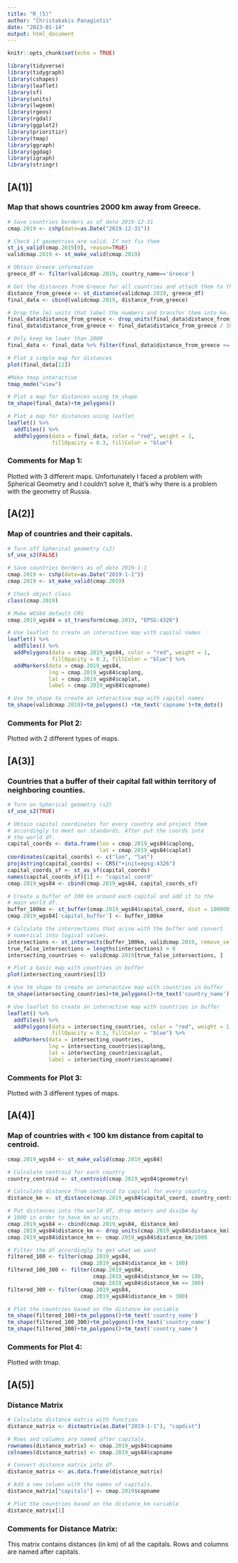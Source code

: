 ---
title: "R_(5)"
author: "Christakakis Panagiotis"
date: "2023-01-14"
output: html_document
---

```{r setup, include=FALSE}
knitr::opts_chunk$set(echo = TRUE)
```

```{r load-packages, include=FALSE}
library(tidyverse)
library(tidygraph)
library(cshapes)
library(leaflet)
library(sf)
library(units)
library(lwgeom)
library(rgeos)
library(rgdal)
library(ggplot2)
library(prioritizr)
library(tmap)
library(ggraph)
library(ggdag)
library(igraph)
library(stringr)
```

## [A(1)]

### Map that shows countries 2000 km away from Greece.
```{r map-1, include=FALSE}
# Save countries borders as of date 2019-12-31
cmap.2019 <- cshp(date=as.Date("2019-12-31"))

# Check if geometries are valid. If not fix them
st_is_valid(cmap.2019[0], reason=TRUE)
validcmap.2019 <- st_make_valid(cmap.2019)

# Obtain Greece information
greece_df <- filter(validcmap.2019, country_name=='Greece')

# Get the distances from Greece for all countries and attach them to the df
distance_from_greece <- st_distance(validcmap.2019, greece_df)
final_data <- cbind(validcmap.2019, distance_from_greece)

# Drop the [m] units that label the numbers and transfor them into km.
final_data$distance_from_greece <- drop_units(final_data$distance_from_greece)
final_data$distance_from_greece <- final_data$distance_from_greece / 1000

# Only keep km lower than 2000
final_data <- final_data %>% filter(final_data$distance_from_greece <= 2000)
```

```{r map_plot-1, fig.width=6, fig.height=6, echo=TRUE}
# Plot a simple map for distances
plot(final_data[12])

#Make tmap interactive
tmap_mode("view")

# Plot a map for distances using tm_shape
tm_shape(final_data)+tm_polygons()

# Plot a map for distances using leaflet
leaflet() %>% 
  addTiles() %>% 
  addPolygons(data = final_data, color = "red", weight = 1,
              fillOpacity = 0.3, fillColor = "blue")

```
### Comments for Map 1: 
Plotted with 3 different maps. Unfortunately I faced a problem with Spherical Geometry and I couldn't solve it, that's why there is a problem with the geometry of Russia.  

## [A(2)]

### Map of countries and their capitals.
```{r map-2, include=FALSE}
# Turn off Spherical geometry (s2)
sf_use_s2(FALSE)

# Save countries borders as of date 2019-1-1
cmap.2019 <- cshp(date=as.Date("2019-1-1"))
cmap.2019 <- st_make_valid(cmap.2019)

# Check object class
class(cmap.2019)

# Make WGS84 default CRS
cmap.2019_wgs84 = st_transform(cmap.2019, "EPSG:4326")
```

```{r map_plot-2, fig.width=9, fig.height=9, echo=TRUE}
# Use leaflet to create an interactive map with capital names
leaflet() %>% 
  addTiles() %>% 
  addPolygons(data = cmap.2019_wgs84, color = "red", weight = 1,
              fillOpacity = 0.3, fillColor = "blue") %>%
  addMarkers(data = cmap.2019_wgs84, 
             lng = cmap.2019_wgs84$caplong, 
             lat = cmap.2019_wgs84$caplat, 
             label = cmap.2019_wgs84$capname)

# Use tm_shape to create an interactive map with capital names
tm_shape(validcmap.2019)+tm_polygons() +tm_text('capname')+tm_dots() 
```
### Comments for Plot 2: 
Plotted with 2 different types of maps.

## [A(3)]

### Countries that a buffer of their capital fall within territory of neighboring counties.
```{r map-3, include=FALSE}
# Turn on Spherical geometry (s2)
sf_use_s2(TRUE)

# Obtain capital coordinates for every country and project them
# accordingly to meet our standards. After put the coords into
# the world df.
capital_coords <- data.frame(lon = cmap.2019_wgs84$caplong,
                             lat = cmap.2019_wgs84$caplat)
coordinates(capital_coords) <- c("lon", "lat")
proj4string(capital_coords) <- CRS("+init=epsg:4326")
capital_coords_sf <- st_as_sf(capital_coords)
names(capital_coords_sf)[1] <- "capital_coord"
cmap.2019_wgs84 <- cbind(cmap.2019_wgs84, capital_coords_sf)

# Create a buffer of 100 km around each capital and add it to the
# main world df.
buffer_100km <- st_buffer(cmap.2019_wgs84$capital_coord, dist = 100000)
cmap.2019_wgs84['capital_buffer'] <- buffer_100km

# Calculate the intersections that arise with the buffer and convert
# numerical into logical values.
intersections <- st_intersects(buffer_100km, validcmap.2019, remove_self = TRUE)
true_false_intersections = lengths(intersections) > 0
intersecting_countries <- validcmap.2019[true_false_intersections, ]
```

```{r map_plot-3, fig.width=8, fig.height=8, echo=TRUE}
# Plot a basic map with countries in buffer
plot(intersecting_countries[1])

# Use tm_shape to create an interactive map with countries in buffer
tm_shape(intersecting_countries)+tm_polygons()+tm_text('country_name')

# Use leaflet to create an interactive map with countries in buffer
leaflet() %>% 
  addTiles() %>% 
  addPolygons(data = intersecting_countries, color = "red", weight = 1,
              fillOpacity = 0.3, fillColor = "blue") %>%
  addMarkers(data = intersecting_countries, 
             lng = intersecting_countries$caplong, 
             lat = intersecting_countries$caplat, 
             label = intersecting_countries$capname)
```
### Comments for Plot 3: 
Plotted with 3 different types of maps.


## [A(4)]

### Map of countries with < 100 km distance from capital to centroid.
```{r map-4, include=FALSE}
cmap.2019_wgs84 <- st_make_valid(cmap.2019_wgs84)

# Calculate centroid for each country
country_centroid <- st_centroid(cmap.2019_wgs84$geometry)

# Calculate distance from centroid to capital for every country
distance_km <- st_distance(cmap.2019_wgs84$capital_coord, country_centroid, by_element = TRUE)

# Put distances into the world df, drop meters and divibe by
# 1000 in order to have km as units.
cmap.2019_wgs84 <- cbind(cmap.2019_wgs84, distance_km)
cmap.2019_wgs84$distance_km <- drop_units(cmap.2019_wgs84$distance_km)
cmap.2019_wgs84$distance_km <- cmap.2019_wgs84$distance_km/1000

# Filter the df accordingly to get what we want
filtered_100 <- filter(cmap.2019_wgs84, 
                       cmap.2019_wgs84$distance_km < 100)
filtered_100_300 <- filter(cmap.2019_wgs84, 
                           cmap.2019_wgs84$distance_km >= 100, 
                           cmap.2019_wgs84$distance_km <= 300)
filtered_300 <- filter(cmap.2019_wgs84, 
                       cmap.2019_wgs84$distance_km > 300)
```

```{r map_plot-4, fig.width=8, fig.height=8, echo=TRUE}
# Plot the countries based on the distance_km variable
tm_shape(filtered_100)+tm_polygons()+tm_text('country_name')
tm_shape(filtered_100_300)+tm_polygons()+tm_text('country_name')
tm_shape(filtered_300)+tm_polygons()+tm_text('country_name')
```
### Comments for Plot 4: 
Plotted with tmap.

## [A(5)]

### Distance Matrix
```{r distance-matrix, include=FALSE}
# Calculate distance matrix with function
distance_matrix <- distmatrix(as.Date("2019-1-1"), "capdist")

# Rows and columns are named after capitals.
rownames(distance_matrix) <- cmap.2019_wgs84$capname
colnames(distance_matrix) <- cmap.2019_wgs84$capname

# Convert distance matrix into df.
distance_matrix <- as.data.frame(distance_matrix)

# Add a new column with the names of capitals.
distance_matrix["capitals"] <- cmap.2019$capname
```

```{r show-matrix, echo=TRUE}
# Plot the countries based on the distance_km variable
distance_matrix[1]
```
### Comments for Distance Matrix: 
This matrix contains distances (in km) of all the capitals. Rows and columns are named after capitals. 


